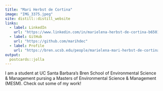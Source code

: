 ```yaml
---
title: "Mari Herbst de Cortina"
image: "IMG_3375.jpeg"
site: distill::distill_website
links:
  - label: LinkedIn
    url: "https://www.linkedin.com/in/marielena-herbst-de-cortina-b6501a147/"
  - label: GitHub
    url: "https://github.com/marihdec"
  - label: Profile
    url: "https://bren.ucsb.edu/people/marielena-mari-herbst-de-cortina"
output:
  postcards::jolla
---
```

 
I am a student at UC Santa Barbara's Bren School of Environmental Science & Management pursing a Masters of Environmental Science & Management (MESM). Check out some of my work!
